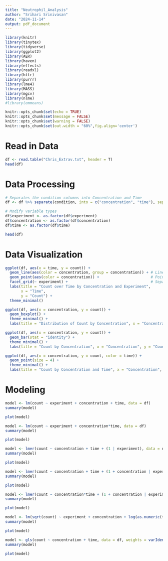 ```yaml
---
title: "Neutrophil_Analysis"
author: "Srihari Srinivasan"
date: "2024-11-14"
output: pdf_document
---
```


```r
library(knitr)
library(tinytex)
library(tidyverse)
library(ggplot2)
library(AER)
library(haven)
library(effects)
library(readxl)
library(httr)
library(purrr)
library(lme4)
library(MASS)
library(mgcv)
library(nlme)
#library(emmeans)

knitr::opts_chunk$set(echo = TRUE)
knitr::opts_chunk$set(message = FALSE)
knitr::opts_chunk$set(warning = FALSE)
knitr::opts_chunk$set(out.width = "60%",fig.align='center')
```

# Read in Data

```r
df <- read.table("Chris_Extrav.txt", header = T)
head(df)
```

# Data Processing

```r
# Separates the condition columns into Concentration and Time
df <- df %>% separate(condition, into = c("concentration", "time"), sep = "mg/mL_")

# Modify variable types
df$experiment <- as.factor(df$experiment)
df$concentration <- as.factor(df$concentration)
df$time <- as.factor(df$time)

head(df)
```

# Data Visualization

```r
ggplot(df, aes(x = time, y = count)) +
  geom_line(aes(color = concentration, group = concentration)) + # Line plot by concentration
  geom_point(aes(color = concentration)) +                       # Points by concentration
  facet_grid(~ experiment) +                                     # Separate plots by experiment
  labs(title = "Count over Time by Concentration and Experiment",
       x = "Time",
       y = "Count") +
  theme_minimal()
```

```r
ggplot(df, aes(x = concentration, y = count)) +
  geom_boxplot() +
  theme_minimal() +
  labs(title = "Distribution of Count by Concentration", x = "Concentration", y = "Count")
```

```r
ggplot(df, aes(x = concentration, y = count)) +
  geom_bar(stat = "identity") +
  theme_minimal() +
  labs(title = "Count by Concentration", x = "Concentration", y = "Count")
```

```r
ggplot(df, aes(x = concentration, y = count, color = time)) +
  geom_point(size = 4) +
  theme_minimal() +
  labs(title = "Count by Concentration and Time", x = "Concentration", y = "Count", color = "Time")
```


# Modeling

```r
model <- lm(count ~ experiment + concentration + time, data = df)
summary(model)
```
```r
plot(model)
```


```r
model <- lm(count ~ experiment + concentration*time, data = df)
summary(model)
```

```r
plot(model)
```


```r
model <- lmer(count ~ concentration + time + (1 | experiment), data = df)
summary(model)
```
```r
plot(model)
```

```r
model <- lmer(count ~ concentration + time + (1 + concentration | experiment), data = df)
summary(model)
```

```r
plot(model)
```

```r
model <- lmer(count ~ concentration*time + (1 + concentration | experiment), data = df)
summary(model) 
```

```r
plot(model)
```

```r
model <- lm(sqrt(count) ~ experiment + concentration + log(as.numeric(time)), data = df)
summary(model)
```

```r
plot(model)
```


```r
model <- gls(count ~ concentration + time, data = df, weights = varIdent(form = ~ 1 | concentration))
summary(model)
```

```r
plot(model)
```

